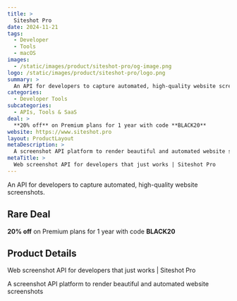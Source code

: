 ```yaml
---
title: >
  Siteshot Pro
date: 2024-11-21
tags:
  - Developer
  - Tools
  - macOS
images:
  - /static/images/product/siteshot-pro/og-image.png
logo: /static/images/product/siteshot-pro/logo.png
summary: >
  An API for developers to capture automated, high-quality website screenshots.
categories:
  - Developer Tools
subcategories:
  - APIs, Tools & SaaS
deal: >
  **20% off** on Premium plans for 1 year with code **BLACK20**
website: https://www.siteshot.pro
layout: ProductLayout
metaDescription: >
  A screenshot API platform to render beautiful and automated website screenshots
metaTitle: >
  Web screenshot API for developers that just works | Siteshot Pro
---
```

An API for developers to capture automated, high-quality website screenshots.

## Rare Deal

**20% off** on Premium plans for 1 year with code **BLACK20**

## Product Details
Web screenshot API for developers that just works | Siteshot Pro

A screenshot API platform to render beautiful and automated website screenshots
